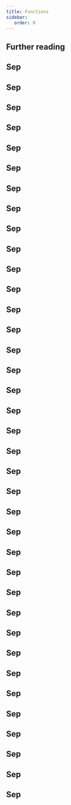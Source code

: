 ```yaml
---
title: Functions
sidebar:
   order: 0
---
```



## Further reading

<FunctTableModal />

## Sep

## Sep

## Sep

## Sep

## Sep

## Sep

## Sep

## Sep

## Sep

## Sep

## Sep

## Sep

## Sep

## Sep

## Sep

## Sep

## Sep

## Sep

## Sep

## Sep

## Sep

## Sep

## Sep

## Sep

## Sep

## Sep

## Sep

## Sep

## Sep

## Sep

## Sep

## Sep

## Sep

## Sep

## Sep

## Sep

## Sep
